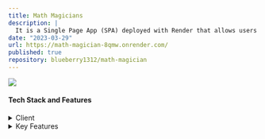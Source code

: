 ```yaml
---
title: Math Magicians
description: |
  It is a Single Page App (SPA) deployed with Render that allows users to: Make simple calculations and read a random quote.
date: "2023-03-29"
url: https://math-magician-8qmw.onrender.com/
published: true
repository: blueberry1312/math-magician
---
```



[![](/mathproject.png)](https://math-magician-8qmw.onrender.com/)

#### Tech Stack and Features<a name="tech-stack"></a>

<details>
  <summary>Client</summary>
  <ul>
   <li>HTML</li>
   <li>CSS</li>
   <li>React</li>
  </ul>
</details>

<details>
    <summary>Key Features</summary>
    <ul>
        <li>Three pages using react route (home, calculator, quote).</li>
        <li>Calculator page with simple calculations.</li>
        <li>Quote page with random quote.</li>
    </ul>
</details>
